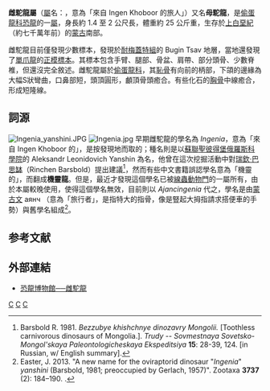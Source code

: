 {{Automatic Taxobox
| taxon = Ajancingenia
| fossil_range = [[白堊紀|白堊紀]]晚期, {{fossilrange|70}}
| image = Ajancingenia reconstruction.png
| image_caption = 畫家筆下的雄性雌駝龍向一隻雌性雌駝龍[[求愛|求愛]]
| authority = Easter, 2013
| type_species = '''楊氏雌駝龍<br />''Ajancingenia yanshini'''''
| type_species_authority = （[[瑞欽·巴思缽|Barsbold]], 1981）
| synonyms = 
* '''''Ingenia''' yanshini''<br /><small>Barsbold, 1981</small>
* ?''[[Heyuannia|Heyuannia]] yanshini''<br /><small>Funston ''et al.'', 2018<ref name = Funston>{{cite journal | author = Funston, G. F.; Mendonca, S. E.; Currie, P. J.; Barsbold, R. | title = "Oviraptorosaur anatomy, diversity and ecology in the Nemegt Basin" | journal = Palaeogeography Palaeoclimatology Palaeoecology | volume = 494 | pages = 101–120 | year = 2018 | issn = 0031-0182 | doi = 10.1016/j.palaeo.2017.10.023 | url = https://www.researchgate.net/publication/320986075_Oviraptorosaur_anatomy_diversity_and_ecology_in_the_Nemegt_Basin | access-date = 2018-12-23 | archive-date = 2018-12-23 | archive-url = https://web.archive.org/web/20181223211454/https://www.researchgate.net/publication/320986075_Oviraptorosaur_anatomy_diversity_and_ecology_in_the_Nemegt_Basin | dead-url = no }}</ref>
}}

'''雌駝龍屬'''（[[屬|屬]]名：{{lang|la|''Ajancingenia''}}，意為「來自 Ingen Khoboor 的旅人」）又名'''母駝龍'''，是[[偷蛋龍科|偷蛋龍科]][[恐龍|恐龍]]的一[[屬|屬]]，身長約 1.4 至 2 公尺長，體重約 25 公斤重，生存於[[上白堊紀|上白堊紀]]（約七千萬年前）的[[蒙古|蒙古]]南部。

雌駝龍目前僅發現少數標本，發現於[[耐梅蓋特組|耐梅蓋特組]]的 Bugin Tsav 地層，當地還發現了[[單爪龍|單爪龍]]的[[正模標本|正模標本]]。其標本包含手臂、腿部、骨盆、肩帶、部分頭骨、少數脊椎，但還沒完全敘述。雌駝龍屬於[[偷蛋龍科|偷蛋龍科]]，其[[恥骨|恥骨]]有向前的柄部，下頜的邊緣為大幅S狀彎曲，口鼻部短，頭頂圓形，顱頂骨頭癒合。有些化石的[[胸骨|胸骨]]中線癒合，形成短隆線。

==詞源==
[[Image:Ingenia_yanshini.JPG|thumb]] 
[[File:Ingenia.jpg|thumb]] 
早期雌駝龍的學名為 ''Ingenia''，意為「來自 Ingen Khoboor 的」，是按發現地而取的；種名則是以[[蘇聯|蘇聯]][[聖彼得堡|聖彼得堡]][[俄羅斯科學院|俄羅斯科學院]]的 Aleksandr Leonidovich Yanshin 為名，他曾在這次挖掘活動中對[[瑞欽·巴思缽|瑞欽·巴思缽]]（Rinchen Barsbold）提出建議<ref name = "barsbold1981">Barsbold R. 1981. ''Bezzubye khishchnye dinozavry Mongolii.'' [Toothless carnivorous dinosaurs of Mongolia.]. ''Trudy -- Sovmestnaya Sovetsko-Mongol'skaya Paleontologicheskaya Ekspeditsiya'' '''15''': 28-39, 124. [in Russian, w/ English summary].</ref>，然而有些中文書籍誤認學名意為「機靈的」，而翻成'''機靈龍'''。但是，最近才發現這個學名已被[[線蟲動物門|線蟲動物門]]的一屬所有，由於本屬較晚使用，使得這個學名無效，目前則以 ''Ajancingenia'' 代之，學名是由[[蒙古文|蒙古文]] аянч （意為「旅行者」，是指特大的指骨，像是豎起大拇指請求搭便車的手勢）與舊學名組成<ref name=Ajancingenia>Easter, J. 2013. "A new name for the oviraptorid dinosaur "''Ingenia''" ''yanshini'' (Barsbold, 1981; preoccupied by Gerlach, 1957)". Zootaxa '''3737''' (2): 184–190. {{doi|10.11646/zootaxa.3737.2.6}}.</ref>。

== 参考文献 ==
{{reflist}}
==外部連結==
*[https://web.archive.org/web/20070824134109/http://www.dinosaur.net.cn/museum/Ingenia.htm 恐龍博物館──雌駝龍]
{{手盜龍類|O.}}
{{Taxonbar|from=Q134594}}

[[Category:亞洲恐龍|C]]
[[Category:上白堊紀恐龍|C]]
[[Category:偷蛋龍科|C]]